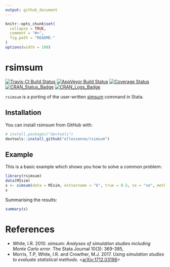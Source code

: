 ```yaml
---
output: github_document
---
```


<!-- README.md is generated from README.Rmd. Please edit that file -->

```r
knitr::opts_chunk$set(
  collapse = TRUE,
  comment = "#>",
  fig.path = "README-"
)
options(width = 100)
```

# rsimsum

[![Travis-CI Build Status](https://travis-ci.org/ellessenne/rsimsum.svg?branch=master)](https://travis-ci.org/ellessenne/rsimsum)
[![AppVeyor Build Status](https://ci.appveyor.com/api/projects/status/github/ellessenne/rsimsum?branch=master&svg=true)](https://ci.appveyor.com/project/ellessenne/rsimsum)
[![Coverage Status](https://img.shields.io/codecov/c/github/ellessenne/rsimsum/master.svg)](https://codecov.io/github/ellessenne/rsimsum?branch=master)
[![CRAN_Status_Badge](http://www.r-pkg.org/badges/version/rsimsum)](https://cran.r-project.org/package=rsimsum)
[![CRAN_Logs_Badge](http://cranlogs.r-pkg.org/badges/rsimsum)](https://cran.r-project.org/package=rsimsum)

`rsimsum` is a porting of the user-written [simsum](http://www.stata-journal.com/article.html?article=st0200) command in Stata.

## Installation

You can install rsimsum from GitHub with:

```r
# install.packages("devtools")
devtools::install_github("ellessenne/rsimsum")
```

## Example

This is a basic example which shows you how to solve a common problem:

```r
library(rsimsum)
data(MIsim)
s <- simsum(data = MIsim, estvarname = "b", true = 0.5, se = "se", methodvar = "method")
s
```

Summarising the results:

```r
summary(s)
```

# References

* White, I.R. 2010. _simsum: Analyses of simulation studies including Monte Carlo error_. The Stata Journal 10(3): 369-385, [](http://www.stata-journal.com/article.html?article=st0200)
* Morris, T.P, White, I.R. and Crowther, M.J. 2017. _Using simulation studies to evaluate statistical methods_. <[arXiv:1712.03198](https://arxiv.org/abs/1712.03198)>
